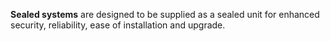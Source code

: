 '''Sealed systems''' are designed to be supplied as a sealed unit for enhanced security, reliability, ease of installation and upgrade.